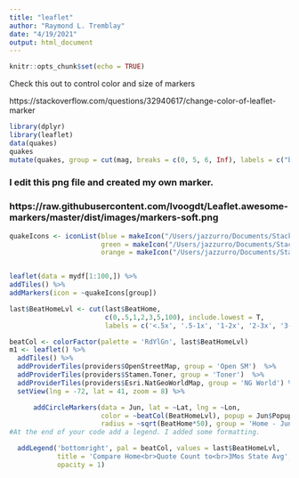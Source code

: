 ```yaml
---
title: "leaflet"
author: "Raymond L. Tremblay"
date: "4/19/2021"
output: html_document
---
```


```r
knitr::opts_chunk$set(echo = TRUE)
```


Check this out to control color and size of markers



https://stackoverflow.com/questions/32940617/change-color-of-leaflet-marker





```r
library(dplyr)
library(leaflet)
data(quakes)
quakes
mutate(quakes, group = cut(mag, breaks = c(0, 5, 6, Inf), labels = c("blue", "green", "orange"))) -> mydf
```
### I edit this png file and created my own marker.
### https://raw.githubusercontent.com/lvoogdt/Leaflet.awesome-markers/master/dist/images/markers-soft.png

```r
quakeIcons <- iconList(blue = makeIcon("/Users/jazzurro/Documents/Stack Overflow/blue.png", iconWidth = 24, iconHeight =32),
                       green = makeIcon("/Users/jazzurro/Documents/Stack Overflow/green.png", iconWidth = 24, iconHeight =32),
                       orange = makeIcon("/Users/jazzurro/Documents/Stack Overflow/orange.png", iconWidth = 24, iconHeight =32))


leaflet(data = mydf[1:100,]) %>% 
addTiles() %>%
addMarkers(icon = ~quakeIcons[group])

```













```r

last$BeatHomeLvl <- cut(last$BeatHome, 
                        c(0,.5,1,2,3,5,100), include.lowest = T,
                        labels = c('<.5x', '.5-1x', '1-2x', '2-3x', '3-5x','5x+'))

beatCol <- colorFactor(palette = 'RdYlGn', last$BeatHomeLvl)
m1 <- leaflet() %>%
  addTiles() %>%
  addProviderTiles(providers$OpenStreetMap, group = 'Open SM')  %>%
  addProviderTiles(providers$Stamen.Toner, group = 'Toner')  %>%
  addProviderTiles(providers$Esri.NatGeoWorldMap, group = 'NG World') %>%
  setView(lng = -72, lat = 41, zoom = 8) %>%

      addCircleMarkers(data = Jun, lat = ~Lat, lng = ~Lon,
                       color = ~beatCol(BeatHomeLvl), popup = Jun$Popup,
                       radius = ~sqrt(BeatHome*50), group = 'Home - Jun') %>%
#At the end of your code add a legend. I added some formatting.

  addLegend('bottomright', pal = beatCol, values = last$BeatHomeLvl,
            title = 'Compare Home<br>Quote Count to<br>3Mos State Avg',
            opacity = 1)

```